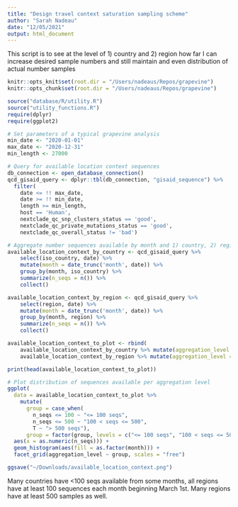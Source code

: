```yaml
---
title: "Design travel context saturation sampling scheme"
author: "Sarah Nadeau"
date: "12/05/2021"
output: html_document
---
```


This script is to see at the level of 1) country and 2) region how far I can increase desired sample numbers and still maintain and even distribution of actual number samples

```r
knitr::opts_knit$set(root.dir = "/Users/nadeaus/Repos/grapevine")
knitr::opts_chunk$set(root.dir = "/Users/nadeaus/Repos/grapevine")
```

```r
source("database/R/utility.R")
source("utility_functions.R")
require(dplyr)
require(ggplot2)
```

```r
# Set parameters of a typical grapevine analysis
min_date <- "2020-01-01"
max_date <- "2020-12-31"
min_length <- 27000

# Query for available location context sequences
db_connection <- open_database_connection()
qcd_gisaid_query <- dplyr::tbl(db_connection, "gisaid_sequence") %>%
  filter(
    date <= !! max_date,
    date >= !! min_date,
    length >= min_length,
    host == 'Human',
    nextclade_qc_snp_clusters_status == 'good',
    nextclade_qc_private_mutations_status == 'good',
    nextclade_qc_overall_status != 'bad')

# Aggregate number sequences available by month and 1) country, 2) region
available_location_context_by_country <- qcd_gisaid_query %>%
    select(iso_country, date) %>%
    mutate(month = date_trunc('month', date)) %>%
    group_by(month, iso_country) %>%
    summarize(n_seqs = n()) %>%
    collect()

available_location_context_by_region <- qcd_gisaid_query %>%
    select(region, date) %>%
    mutate(month = date_trunc('month', date)) %>%
    group_by(month, region) %>%
    summarize(n_seqs = n()) %>%
    collect()

available_location_context_to_plot <- rbind(
    available_location_context_by_country %>% mutate(aggregation_level = "country"),
    available_location_context_by_region %>% mutate(aggregation_level = "region"))

print(head(available_location_context_to_plot))
```

```r
# Plot distribution of sequences available per aggregation level
ggplot(
  data = available_location_context_to_plot %>%
    mutate(
      group = case_when(
        n_seqs <= 100 ~ "<= 100 seqs", 
        n_seqs <= 500 ~ "100 < seqs <= 500", 
        T ~ "> 500 seqs"),
      group = factor(group, levels = c("<= 100 seqs", "100 < seqs <= 500", "> 500 seqs"))),
  aes(x = as.numeric(n_seqs))) +
  geom_histogram(aes(fill = as.factor(month))) + 
  facet_grid(aggregation_level ~ group, scales = "free")

ggsave("~/Downloads/available_location_context.png")
```
Many countries have <100 seqs available from some months, all regions have at least 100 sequences each month beginning March 1st.
Many regions have at least 500 samples as well. 

